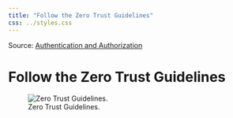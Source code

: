 ```yaml
---
title: "Follow the Zero Trust Guidelines"
css: ../styles.css
---
```


Source: [Authentication and Authorization](https://microsoftlearning.github.io/AZ-305-DesigningMicrosoftAzureInfrastructureSolutions/Instructions/CaseStudy/07-Access.html)

# Follow the Zero Trust Guidelines

![Zero Trust Guidelines.](../images/zero-trust-guidelines.png)
